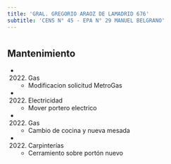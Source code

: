 ```yaml
---
title: 'GRAL. GREGORIO ARAOZ DE LAMADRID 676'
subtitle: 'CENS N° 45 - EPA N° 29 MANUEL BELGRANO'
---
```


#


## Mantenimiento

*  (2022) Gas 
    + Modificacion solicitud MetroGas

*  (2022) Electricidad 
    + Mover portero electrico

*  (2022) Gas 
    + Cambio de cocina y nueva mesada

*  (2022) Carpinterías 
    + Cerramiento sobre portón nuevo




